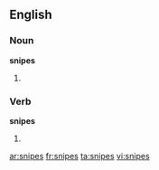 ==English==

===Noun===
'''snipes'''

# {{plural of|[[snipe]]}}

===Verb===
'''snipes'''

# {{third-person singular of|[[snipe]]}}

[[ar:snipes]]
[[fr:snipes]]
[[ta:snipes]]
[[vi:snipes]]